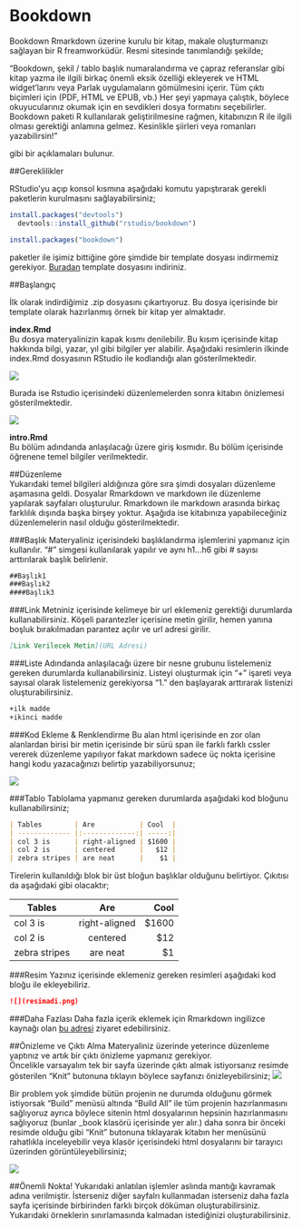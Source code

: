 # Bookdown {#intro}

Bookdown Rmarkdown üzerine kurulu bir kitap, makale oluşturmanızı sağlayan bir R freamworküdür. Resmi sitesinde tanımlandığı şekilde;

"Bookdown, şekil / tablo başlık numaralandırma ve çapraz referanslar gibi kitap yazma ile ilgili birkaç önemli eksik özelliği ekleyerek ve HTML widget'larını veya Parlak uygulamaların gömülmesini içerir. Tüm çıktı biçimleri için (PDF, HTML ve EPUB, vb.) Her şeyi yapmaya çalıştık, böylece okuyucularınız okumak için en sevdikleri dosya formatını seçebilirler. Bookdown paketi R kullanılarak geliştirilmesine rağmen, kitabınızın R ile ilgili olması gerektiği anlamına gelmez. Kesinlikle şiirleri veya romanları yazabilirsin!"

gibi bir açıklamaları bulunur.

##Gereklilikler

RStudio'yu açıp konsol kısmına aşağıdaki komutu yapıştırarak gerekli paketlerin kurulmasını sağlayabilirsiniz;

```{r eval=FALSE}
install.packages("devtools")
  devtools::install_github("rstudio/bookdown")
```

```{r eval=FALSE}
install.packages("bookdown")
```
paketler ile işimiz bittiğine göre şimdide bir template dosyası indirmemiz gerekiyor. [Buradan](https://github.com/rstudio/bookdown-demo) template dosyasını indiriniz.

##Başlangıç

İlk olarak indirdiğimiz .zip dosyasını çıkartıyoruz. Bu dosya içerisinde bir template olarak hazırlanmış örnek bir kitap yer almaktadır.

**index.Rmd**  
Bu dosya materyalinizin kapak kısmı denilebilir. Bu kısım içerisinde kitap hakkında bilgi, yazar, yıl gibi bilgiler yer alabilir.
Aşağıdaki resimlerin ilkinde index.Rmd dosyasının RStudio ile kodlandığı alan gösterilmektedir.

![](resim1.png)


Burada ise Rstudio içerisindeki düzenlemelerden sonra kitabın önizlemesi gösterilmektedir.

![](resim2.png)


**intro.Rmd**  
Bu bölüm adındanda anlaşılacağı üzere giriş kısmıdır. Bu bölüm içerisinde öğrenene temel bilgiler verilmektedir.

##Düzenleme  
Yukarıdaki temel bilgileri aldığınıza göre sıra şimdi dosyaları düzenleme aşamasına geldi. Dosyalar Rmarkdown ve markdown ile düzenleme yapılarak sayfaları oluşturulur. Rmarkdown ile markdown arasında birkaç farklılık dışında başka birşey yoktur. Aşağıda ise kitabınıza yapabileceğiniz düzenlemelerin nasıl olduğu gösterilmektedir.

###Başlık
Materyaliniz içerisindeki başlıklandırma işlemlerini yapmanız için kullanılır. "#" simgesi kullanılarak yapılır ve aynı h1...h6 gibi # sayısı arttırılarak başlık belirlenir.
```{markdown}
##Başlık1
###Başlık2
####Başlık3
```

###Link
Metniniz içerisinde kelimeye bir url eklemeniz gerektiği durumlarda kullanabilirsiniz. Köşeli parantezler içerisine metin girilir, hemen yanına boşluk bırakılmadan parantez açılır ve url adresi girilir.
```{markdown}
[Link Verilecek Metin](URL Adresi)
```

###Liste
Adındanda anlaşılacağı üzere bir nesne grubunu listelemeniz gereken durumlarda kullanabilirsiniz. Listeyi oluşturmak için "+" işareti veya sayısal olarak listelemeniz gerekiyorsa "1." den başlayarak arttırarak listenizi oluşturabilirsiniz.

```{markdown}
+ilk madde
+ikinci madde
```

###Kod Ekleme & Renklendirme
Bu alan html içerisinde en zor olan alanlardan birisi bir metin içerisinde bir sürü span ile farklı farklı cssler vererek düzenleme yapılıyor fakat markdown sadece üç nokta içerisine hangi kodu yazacağınızı belirtip yazabiliyorsunuz;

![](resim9.png)

###Tablo
Tablolama yapmanız gereken durumlarda aşağıdaki kod bloğunu kullanabilirsiniz;

```{markdown}
| Tables        | Are           | Cool  |
| ------------- |:-------------:| -----:|
| col 3 is      | right-aligned | $1600 |
| col 2 is      | centered      |   $12 |
| zebra stripes | are neat      |    $1 |
```

Tirelerin kullanıldığı blok bir üst bloğun başlıklar olduğunu belirtiyor. Çıkıtısı da aşağıdaki gibi olacaktır;

| Tables        | Are           | Cool  |
| ------------- |:-------------:| -----:|
| col 3 is      | right-aligned | $1600 |
| col 2 is      | centered      |   $12 |
| zebra stripes | are neat      |    $1 |

###Resim
Yazınız içerisinde eklemeniz gereken resimleri aşağıdaki kod bloğu ile ekleyebiliriz.

```{markdown}
![](resimadi.png)
```

###Daha Fazlası
Daha fazla içerik eklemek için Rmarkdown ingilizce kaynağı olan [bu adresi](https://rmarkdown.rstudio.com/authoring_pandoc_markdown.html#pandoc_markdown) ziyaret edebilirsiniz.

##Önizleme ve Çıktı Alma
Materyaliniz üzerinde yeterince düzenleme yaptınız ve artık bir çıktı önizleme yapmanız gerekiyor.  
Öncelikle varsayalım tek bir sayfa üzerinde çıktı almak istiyorsanız resimde gösterilen "Knit" butonuna tıklayın böylece sayfanızı önizleyebilirsiniz;
![](resim3.png)

Bir problem yok şimdide bütün projenin ne durumda olduğunu görmek istiyorsak "Build" menüsü altında "Build All" ile tüm projenin hazırlanmasını sağlıyoruz ayrıca böylece sitenin html dosyalarının hepsinin hazırlanmasını sağlıyoruz (bunlar _book klasörü içerisinde yer alır.) daha sonra bir önceki resimde olduğu gibi "Knit" butonuna tıklayarak kitabın her menüsünü rahatlıkla inceleyebilir veya klasör içerisindeki html dosyalarını bir tarayıcı üzerinden görüntüleyebilirsiniz;

![](resim4.png)

##Önemli Nokta!
Yukarıdaki anlatılan işlemler aslında mantığı kavramak adına verilmiştir. İsterseniz diğer sayfalrı kullanmadan isterseniz daha fazla sayfa içerisinde birbirinden farklı birçok döküman oluşturabilirsiniz. Yukarıdaki örneklerin sınırlamasında kalmadan istediğinizi oluşturabilirsiniz.
